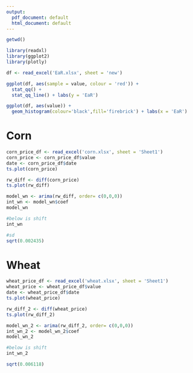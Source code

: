 ```yaml
---
output:
  pdf_document: default
  html_document: default
---
```

```r
getwd()
```

```r
library(readxl)
library(ggplot2)
library(plotly)
```
```r
df <- read_excel('EaR.xlsx', sheet = 'new')
```
```r
ggplot(df, aes(sample = value, colour = 'red')) +
  stat_qq() +
  stat_qq_line() + labs(y = 'EaR')
```
```r
ggplot(df, aes(value)) +
  geom_histogram(colour='black',fill='firebrick') + labs(x = 'EaR')
```

# Corn 
```r
corn_price_df <- read_excel('corn.xlsx', sheet = 'Sheet1')
corn_price <- corn_price_df$value
date <- corn_price_df$date
ts.plot(corn_price)
```
```r
rw_diff <- diff(corn_price)
ts.plot(rw_diff)
```

```r
model_wn <- arima(rw_diff, order= c(0,0,0))
int_wn <- model_wn$coef
model_wn

#below is shift
int_wn


```
```r
#sd
sqrt(0.002435)
```

# Wheat
```r
wheat_price_df <- read_excel('wheat.xlsx', sheet = 'Sheet1')
wheat_price <- wheat_price_df$value
date <- wheat_price_df$date
ts.plot(wheat_price)
```


```r
rw_diff_2 <- diff(wheat_price)
ts.plot(rw_diff_2)
```
```r
model_wn_2 <- arima(rw_diff_2, order= c(0,0,0))
int_wn_2 <- model_wn_2$coef
model_wn_2

#below is shift
int_wn_2


```
```r
sqrt(0.006118)
```

